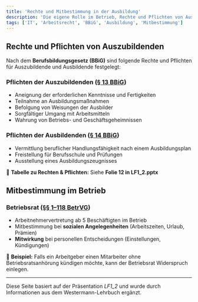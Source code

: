 ```yaml
---
title: 'Rechte und Mitbestimmung in der Ausbildung'
description: 'Die eigene Rolle im Betrieb, Rechte und Pflichten von Auszubildenden'
tags: ['IT', 'Arbeitsrecht', 'BBiG', 'Ausbildung', 'Mitbestimmung']
---
```


## Rechte und Pflichten von Auszubildenden

Nach dem **Berufsbildungsgesetz (BBiG)** sind folgende Rechte und Pflichten für Auszubildende und Ausbildende festgelegt:

### Pflichten der Auszubildenden ([§ 13 BBiG](https://www.gesetze-im-internet.de/bbig_2005/__13.html))

- Aneignung der erforderlichen Kenntnisse und Fertigkeiten
- Teilnahme an Ausbildungsmaßnahmen
- Befolgung von Weisungen der Ausbilder
- Sorgfältiger Umgang mit Arbeitsmitteln
- Wahrung von Betriebs- und Geschäftsgeheimnissen

### Pflichten der Ausbildenden ([§ 14 BBiG](https://www.gesetze-im-internet.de/bbig_2005/__14.html))

- Vermittlung beruflicher Handlungsfähigkeit nach einem Ausbildungsplan
- Freistellung für Berufsschule und Prüfungen
- Ausstellung eines Ausbildungszeugnisses

📌 **Tabelle zu Rechten & Pflichten:** Siehe **Folie 12 in LF1_2.pptx**

## Mitbestimmung im Betrieb

### Betriebsrat ([§§ 1–118 BetrVG](https://www.gesetze-im-internet.de/betrvg/))

- Arbeitnehmervertretung ab 5 Beschäftigten im Betrieb
- Mitbestimmung bei **sozialen Angelegenheiten** (Arbeitszeiten, Urlaub, Prämien)
- **Mitwirkung** bei personellen Entscheidungen (Einstellungen, Kündigungen)

📌 **Beispiel:** Falls ein Arbeitgeber einen Mitarbeiter ohne Betriebsratsanhörung kündigen möchte, kann der Betriebsrat Widerspruch einlegen.

---

Diese Seite basiert auf der Präsentation _LF1_2_ und wurde durch Informationen aus dem Westermann-Lehrbuch ergänzt.
